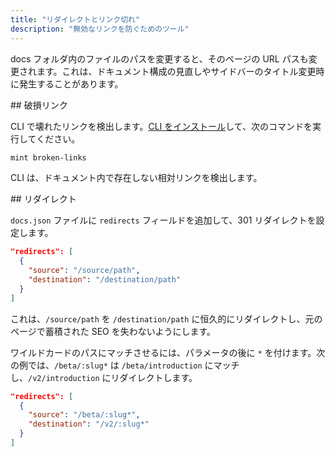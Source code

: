 ```yaml
---
title: "リダイレクトとリンク切れ"
description: "無効なリンクを防ぐためのツール"
---
```


docs フォルダ内のファイルのパスを変更すると、そのページの URL パスも変更されます。これは、ドキュメント構成の見直しやサイドバーのタイトル変更時に発生することがあります。

<div id="broken-links">
  ## 破損リンク
</div>

CLI で壊れたリンクを検出します。[CLI をインストール](/ja/installation)して、次のコマンドを実行してください。

```bash
mint broken-links
```

CLI は、ドキュメント内で存在しない相対リンクを検出します。

<div id="redirects">
  ## リダイレクト
</div>

`docs.json` ファイルに `redirects` フィールドを追加して、301 リダイレクトを設定します。

```json
"redirects": [
  {
    "source": "/source/path",
    "destination": "/destination/path"
  }
]
```

これは、`/source/path` を `/destination/path` に恒久的にリダイレクトし、元のページで蓄積された SEO を失わないようにします。

ワイルドカードのパスにマッチさせるには、パラメータの後に `*` を付けます。次の例では、`/beta/:slug*` は `/beta/introduction` にマッチし、`/v2/introduction` にリダイレクトします。

```json
"redirects": [
  {
    "source": "/beta/:slug*",
    "destination": "/v2/:slug*"
  }
]
```

